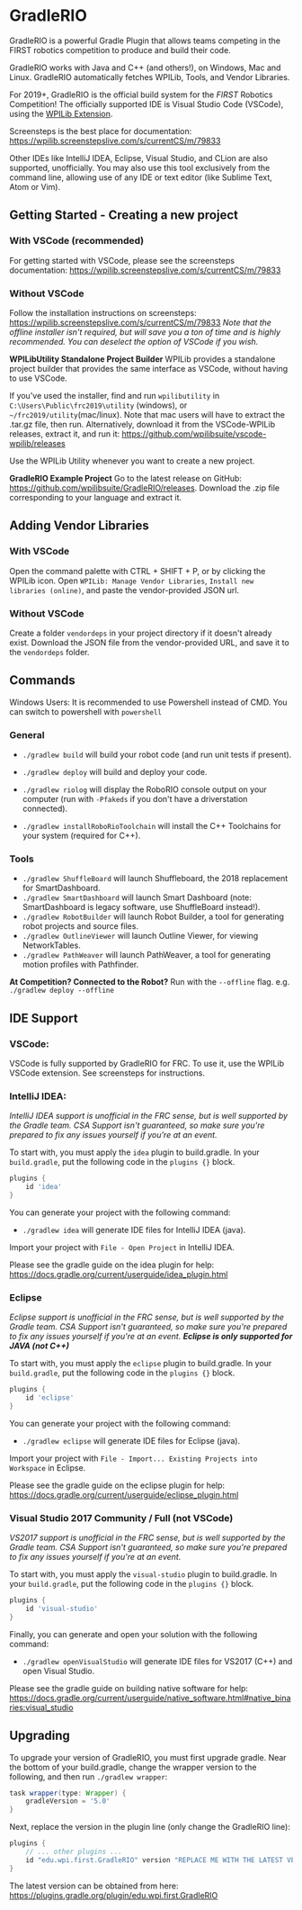 
<Head>
    <title>Resources - FEDS201</title>
    <meta property="og:title" content="Contribution - FEDS201" key="title" />
</Head>

# GradleRIO
GradleRIO is a powerful Gradle Plugin that allows teams competing in the FIRST
robotics competition to produce and build their code.



GradleRIO works with Java and C++ (and others!), on Windows, Mac and Linux. GradleRIO automatically fetches WPILib, Tools, and Vendor Libraries.

For 2019+, GradleRIO is the official build system for the _FIRST_ Robotics Competition! The officially supported IDE is Visual Studio Code (VSCode), using the [WPILib Extension](https://github.com/wpilibsuite/vscode-wpilib).

Screensteps is the best place for documentation: https://wpilib.screenstepslive.com/s/currentCS/m/79833

Other IDEs like IntelliJ IDEA, Eclipse, Visual Studio, and CLion are also supported, unofficially. You may also use this tool exclusively from the command line, allowing use of any IDE or text editor (like Sublime Text, Atom or Vim).

## Getting Started - Creating a new project
### With VSCode (recommended)
For getting started with VSCode, please see the screensteps documentation:
https://wpilib.screenstepslive.com/s/currentCS/m/79833

### Without VSCode
Follow the installation instructions on screensteps: https://wpilib.screenstepslive.com/s/currentCS/m/79833
_Note that the offline installer isn't required, but will save you a ton of time and is highly recommended. You can deselect the option of VSCode if you wish._

**WPILibUtility Standalone Project Builder**
WPILib provides a standalone project builder that provides the same interface as VSCode, without having to use VSCode.

If you've used the installer, find and run `wpilibutility` in `C:\Users\Public\frc2019\utility` (windows), or `~/frc2019/utility`(mac/linux). Note that mac users will have to extract the .tar.gz file, then run.
Alternatively, download it from the VSCode-WPILib releases, extract it, and run it: https://github.com/wpilibsuite/vscode-wpilib/releases

Use the WPILib Utility whenever you want to create a new project.

**GradleRIO Example Project**
Go to the latest release on GitHub: https://github.com/wpilibsuite/GradleRIO/releases.
Download the .zip file corresponding to your language and extract it.

## Adding Vendor Libraries
### With VSCode
Open the command palette with CTRL + SHIFT + P, or by clicking the WPILib icon.
Open `WPILib: Manage Vendor Libraries`, `Install new libraries (online)`, and paste the vendor-provided JSON url.

### Without VSCode
Create a folder `vendordeps` in your project directory if it doesn't already exist.
Download the JSON file from the vendor-provided URL, and save it to the `vendordeps` folder.

## Commands
Windows Users: It is recommended to use Powershell instead of CMD. You can switch to powershell with `powershell`

### General
- `./gradlew build` will build your robot code (and run unit tests if present).
- `./gradlew deploy` will build and deploy your code.
- `./gradlew riolog` will display the RoboRIO console output on your computer (run with `-Pfakeds` if you don't have a driverstation connected).

- `./gradlew installRoboRioToolchain` will install the C++ Toolchains for your system (required for C++).

### Tools
- `./gradlew ShuffleBoard` will launch Shuffleboard, the 2018 replacement for SmartDashboard.
- `./gradlew SmartDashboard` will launch Smart Dashboard (note: SmartDashboard is legacy software, use ShuffleBoard instead!).
- `./gradlew RobotBuilder` will launch Robot Builder, a tool for generating robot projects and source files.
- `./gradlew OutlineViewer` will launch Outline Viewer, for viewing NetworkTables.
- `./gradlew PathWeaver` will launch PathWeaver, a tool for generating motion profiles with Pathfinder.

**At Competition? Connected to the Robot?** Run with the `--offline` flag. e.g. `./gradlew deploy --offline`

## IDE Support
### VSCode:
VSCode is fully supported by GradleRIO for FRC. To use it, use the WPILib VSCode extension. See screensteps for instructions.

### IntelliJ IDEA:
_IntelliJ IDEA support is unofficial in the FRC sense, but is well supported by the Gradle team. CSA Support isn't guaranteed, so make sure you're prepared to fix any issues yourself if you're at an event._

To start with, you must apply the `idea` plugin to build.gradle. In your `build.gradle`, put the following code in the `plugins {}` block.
```gradle
plugins {
    id 'idea'
}
```

You can generate your project with the following command:
- `./gradlew idea` will generate IDE files for IntelliJ IDEA (java).

Import your project with `File - Open Project` in IntelliJ IDEA.

Please see the gradle guide on the idea plugin for help: https://docs.gradle.org/current/userguide/idea_plugin.html

### Eclipse
_Eclipse support is unofficial in the FRC sense, but is well supported by the Gradle team. CSA Support isn't guaranteed, so make sure you're prepared to fix any issues yourself if you're at an event. **Eclipse is only supported for JAVA (not C++)**_

To start with, you must apply the `eclipse` plugin to build.gradle. In your `build.gradle`, put the following code in the `plugins {}` block.
```gradle
plugins {
    id 'eclipse'
}
```

You can generate your project with the following command:
- `./gradlew eclipse` will generate IDE files for Eclipse (java).

Import your project with `File - Import... Existing Projects into Workspace` in Eclipse.

Please see the gradle guide on the eclipse plugin for help: https://docs.gradle.org/current/userguide/eclipse_plugin.html

### Visual Studio 2017 Community / Full (not VSCode)
_VS2017 support is unofficial in the FRC sense, but is well supported by the Gradle team. CSA Support isn't guaranteed, so make sure you're prepared to fix any issues yourself if you're at an event._

To start with, you must apply the `visual-studio` plugin to build.gradle. In your `build.gradle`, put the following code in the `plugins {}` block.
```gradle
plugins {
    id 'visual-studio'
}
```

Finally, you can generate and open your solution with the following command:
- `./gradlew openVisualStudio` will generate IDE files for VS2017 (C++) and open Visual Studio.

Please see the gradle guide on building native software for help: https://docs.gradle.org/current/userguide/native_software.html#native_binaries:visual_studio

## Upgrading
To upgrade your version of GradleRIO, you must first upgrade gradle. Near the bottom of your build.gradle, change the wrapper version to the following, and then run `./gradlew wrapper`:
```gradle
task wrapper(type: Wrapper) {
    gradleVersion = '5.0'
}
```

Next, replace the version in the plugin line (only change the GradleRIO line):
```gradle
plugins {
    // ... other plugins ...
    id "edu.wpi.first.GradleRIO" version "REPLACE ME WITH THE LATEST VERSION"
}
```

The latest version can be obtained from here: https://plugins.gradle.org/plugin/edu.wpi.first.GradleRIO